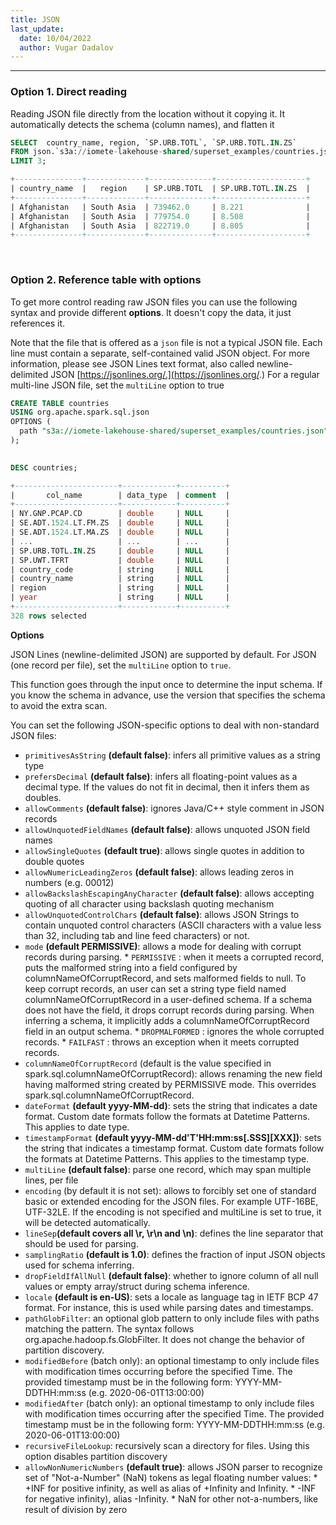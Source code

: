 ```yaml
---
title: JSON
last_update:
  date: 10/04/2022
  author: Vugar Dadalov
---
```


___

<!-- <head>
  <title>JSON</title>
  <meta
    name="description"
    content="JSON "
  />
</head> -->

###  Option 1. Direct reading

Reading JSON file directly from the location without it copying it. It automatically detects the schema (column names), and flatten it

```sql
SELECT  country_name, region, `SP.URB.TOTL`, `SP.URB.TOTL.IN.ZS`
FROM json.`s3a://iomete-lakehouse-shared/superset_examples/countries.json` 
LIMIT 3;

+---------------+-------------+--------------+--------------------+
| country_name  |   region    | SP.URB.TOTL  | SP.URB.TOTL.IN.ZS  |
+---------------+-------------+--------------+--------------------+
| Afghanistan   | South Asia  | 739462.0     | 8.221              |
| Afghanistan   | South Asia  | 779754.0     | 8.508              |
| Afghanistan   | South Asia  | 822719.0     | 8.805              |
+---------------+-------------+--------------+--------------------+
```
<br/>

###  Option 2. Reference table with options 

To get more control reading raw JSON files you can use the following syntax and provide different **options**. It doesn't copy the data, it just references it.

Note that the file that is offered as a `json` file is not a typical JSON file. Each line must contain a separate, self-contained valid JSON object.  For more information, please see JSON Lines text format, also called newline-delimited JSON [https://jsonlines.org/.](https://jsonlines.org/.) For a regular multi-line JSON file, set the `multiLine` option to true


```sql
CREATE TABLE countries
USING org.apache.spark.sql.json
OPTIONS (
  path "s3a://iomete-lakehouse-shared/superset_examples/countries.json"
);

  
DESC countries;

+-----------------------+------------+----------+
|       col_name        | data_type  | comment  |
+-----------------------+------------+----------+
| NY.GNP.PCAP.CD        | double     | NULL     |
| SE.ADT.1524.LT.FM.ZS  | double     | NULL     |
| SE.ADT.1524.LT.MA.ZS  | double     | NULL     |
| ...                   | ...        | ...      |
| SP.URB.TOTL.IN.ZS     | double     | NULL     |
| SP.UWT.TFRT           | double     | NULL     |
| country_code          | string     | NULL     |
| country_name          | string     | NULL     |
| region                | string     | NULL     |
| year                  | string     | NULL     |
+-----------------------+------------+----------+
328 rows selected
```

**Options** 

JSON Lines (newline-delimited JSON) are supported by default. For JSON (one record per file), set the `multiLine` option to `true`.

This function goes through the input once to determine the input schema. If you know the schema in advance, use the version that specifies the schema to avoid the extra scan.

You can set the following JSON-specific options to deal with non-standard JSON files:


  * `primitivesAsString` **(default false)**: infers all primitive values as a string type
  *  `prefersDecimal` **(default false)**: infers all floating-point values as a decimal type. If the values do not fit in decimal, then it infers them as doubles.
  *  `allowComments` **(default false)**: ignores Java/C++ style comment in JSON records
  *  `allowUnquotedFieldNames` **(default false)**: allows unquoted JSON field names
  *  `allowSingleQuotes` **(default true)**: allows single quotes in addition to double quotes
  *  `allowNumericLeadingZeros` **(default false)**: allows leading zeros in numbers (e.g. 00012)
  *  `allowBackslashEscapingAnyCharacter` **(default false)**: allows accepting quoting of all character using backslash quoting mechanism
  *  `allowUnquotedControlChars` **(default false)**: allows JSON Strings to contain unquoted control characters (ASCII characters with a value less than 32, including tab and line feed characters) or not.
  *  `mode` **(default PERMISSIVE)**: allows a mode for dealing with corrupt records during parsing.
    *  `PERMISSIVE` : when it meets a corrupted record, puts the malformed string into a field configured by columnNameOfCorruptRecord, and sets malformed fields to null. To keep corrupt records, an user can set a string type field named columnNameOfCorruptRecord in a user-defined schema. If a schema does not have the field, it drops corrupt records during parsing. When inferring a schema, it implicitly adds a columnNameOfCorruptRecord field in an output schema.
    *  `DROPMALFORMED` : ignores the whole corrupted records.
    *  `FAILFAST` : throws an exception when it meets corrupted records.
  *  `columnNameOfCorruptRecord` (default is the value specified in spark.sql.columnNameOfCorruptRecord): allows renaming the new field having malformed string created by PERMISSIVE mode. This overrides spark.sql.columnNameOfCorruptRecord.
  *  `dateFormat` **(default yyyy-MM-dd)**: sets the string that indicates a date format. Custom date formats follow the formats at Datetime Patterns. This applies to date type.
  *  `timestampFormat` **(default yyyy-MM-dd'T'HH:mm:ss[.SSS][XXX])**: sets the string that indicates a timestamp format. Custom date formats follow the formats at Datetime Patterns. This applies to the timestamp type.
  *  `multiLine` **(default false)**: parse one record, which may span multiple lines, per file
  *  `encoding` (by default it is not set): allows to forcibly set one of standard basic or extended encoding for the JSON files. For example UTF-16BE, UTF-32LE. If the encoding is not specified and multiLine is set to true, it will be detected automatically.
  *  `lineSep`**(default covers all \r, \r\n and \n)**: defines the line separator that should be used for parsing.
  *  `samplingRatio` **(default is 1.0)**: defines the fraction of input JSON objects used for schema inferring.
  *  `dropFieldIfAllNull` **(default false)**: whether to ignore column of all null values or empty array/struct during schema inference.
  *  `locale` **(default is en-US)**: sets a locale as language tag in IETF BCP 47 format. For instance, this is used while parsing dates and timestamps.
  *  `pathGlobFilter`: an optional glob pattern to only include files with paths matching the pattern. The syntax follows org.apache.hadoop.fs.GlobFilter. It does not change the behavior of partition discovery.
  *  `modifiedBefore` (batch only): an optional timestamp to only include files with modification times occurring before the specified Time. The provided timestamp must be in the following form: YYYY-MM-DDTHH:mm:ss (e.g. 2020-06-01T13:00:00)
  *  `modifiedAfter` (batch only): an optional timestamp to only include files with modification times occurring after the specified Time. The provided timestamp must be in the following form: YYYY-MM-DDTHH:mm:ss (e.g. 2020-06-01T13:00:00)
  *  `recursiveFileLookup`: recursively scan a directory for files. Using this option disables partition discovery
  *  `allowNonNumericNumbers` **(default true)**: allows JSON parser to recognize set of "Not-a-Number" (NaN) tokens as legal floating number values:
    * +INF for positive infinity, as well as alias of +Infinity and Infinity.
    * -INF for negative infinity), alias -Infinity.
    * NaN for other not-a-numbers, like result of division by zero